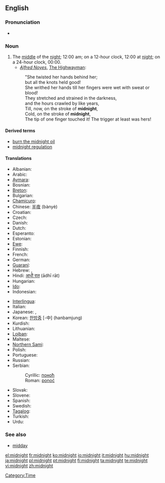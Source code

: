 ==English==
{{wikipedia}}

===Pronunciation===
* {{audio|en-us-midnight.ogg|Audio (US)}}

===Noun===
{{en-noun}}

# The [[middle]] of the [[night]]; 12:00 am; on a 12-hour clock, 12:00 at [[night]]; on a 24-hour clock, 00:00.
#* ''[[w:Alfred Noyes|Alfred Noyes]]'', [[w:The Highwayman (poem)|The Highwayman]]:
#: "She twisted her hands behind her;
#: but all the knots held good!
#: She writhed her hands till her fingers were wet with sweat or blood!
#: They stretched and strained in the darkness,
#: and the hours crawled by like years,
#: Till, now, on the stroke of '''midnight''',
#: Cold, on the stroke of '''midnight''',
#: The tip of one finger touched it! The trigger at least was hers!

====Derived terms====
*[[burn the midnight oil]]
*[[midnight regulation]]

====Translations====
{{trans-top|the middle of the night}}
* Albanian: {{t-|sq|mesnatë|xs=Albanian}} {{g|Albanian}}
* Arabic: {{Arab|[[منتصف الليل]]}} {{IPAchar|(muntáʂaf al-léyl)}} {{m}}
* [[Aymara]]: {{t|ay|chika aruma|xs=Aymara}}
* Bosnian: {{t-|bs|ponoć|f}}
* [[Breton]]: {{t|br|hanternoz|m|xs=Breton}}
* Bulgarian: {{t|bg|полунощ|f|sc=Cyrl}}
* [[Chamicuro]]: {{tø|ccc|shawalasko}}
* Chinese: [[半夜]] (bànyè)
* Croatian: {{t-|hr|ponoć|f}}
* Czech: {{t-|cs|půlnoc|f}}
* Danish: {{t|da|midnat}}
* Dutch: {{t+|nl|middernacht|m}}
* Esperanto: {{t|eo|noktmezo|xs=Esperanto}}
* Estonian: {{t|et|kesköö}}
* [[Ewe]]: {{tø|ee|zãtitina|xs=Ewe}}
* Finnish: {{t-|fi|keskiyö}}
* French: {{t+|fr|minuit|f}}
* German: {{t+|de|Mitternacht|f}}
* [[Guaraní]]: {{t|gn|pyharepyte|xs=Guaraní}}
* Hebrew: {{t-|he|חצות הלילה|f}}, {{t-|he|חצות|f}}
* Hindi: [[आधी रात]] (ādhī rāt) {{f}}
* Hungarian: {{t+|hu|éjfél}}
* [[Ido]]: {{t|io|nokto-mezo|xs=Ido}}
* Indonesian: {{t|id|tengah malam|xs=Indonesian}}
{{trans-mid}}
* [[Interlingua]]: {{t|ia|medienocte|xs=Interlingua}}
* Italian: {{t+|it|mezzanotte|f}}
* Japanese: {{t-|ja|深夜|tr=shin’ya|sc=Jpan}}, {{t-|ja|真夜中|tr=mayonaka|sc=Jpan}}
* Korean: [[한밤중]] [-中] (hanbamjung)
* Kurdish: {{ku-Arab|[[نیوه‌شه‌و]]}}
* Lithuanian: {{t-|lt|vidurnaktis|m|xs=Lithuanian}}
* [[Lojban]]: {{t|jbo|ctemidju|xs=Lojban}}
* Maltese: {{t|mt|nofsillejl|xs=Maltese}}
* [[Northern Sami]]: {{tø|se|gaskaidja|xs=Northern Sami}}
* Polish: {{t+|pl|północ|f}}
* Portuguese: {{t+|pt|meia-noite|f}}
* Russian: {{t+|ru|полночь|f|tr=pólnoč’|sc=Cyrl}}
* Serbian:
*: Cyrillic: [[поноћ#Serbian|поноћ]] {{f}}
*: Roman: [[ponoć#Serbian|ponoć]] {{f}}
* Slovak: {{t|sk|polnoc|f}}
* Slovene: {{t+|sl|polnoč|f}}
* Spanish: {{t-|es|medianoche|f}}
* Swedish: {{t+|sv|midnatt}}
* [[Tagalog]]: {{t|tl|hating gabi|xs=Tagalog}}
* Turkish: {{t|tr|gece yarısı}}
* Urdu: {{t-|ur|ادھی رات|f|alt=آدھی رات|tr=ādhī rāt|sc=ur-Arab|xs=Urdu}}
{{trans-bottom}}

===See also===
* [[midday]]

[[Category:Time]]

[[el:midnight]]
[[fr:midnight]]
[[ko:midnight]]
[[io:midnight]]
[[it:midnight]]
[[hu:midnight]]
[[ja:midnight]]
[[pl:midnight]]
[[pt:midnight]]
[[fi:midnight]]
[[ta:midnight]]
[[te:midnight]]
[[vi:midnight]]
[[zh:midnight]]